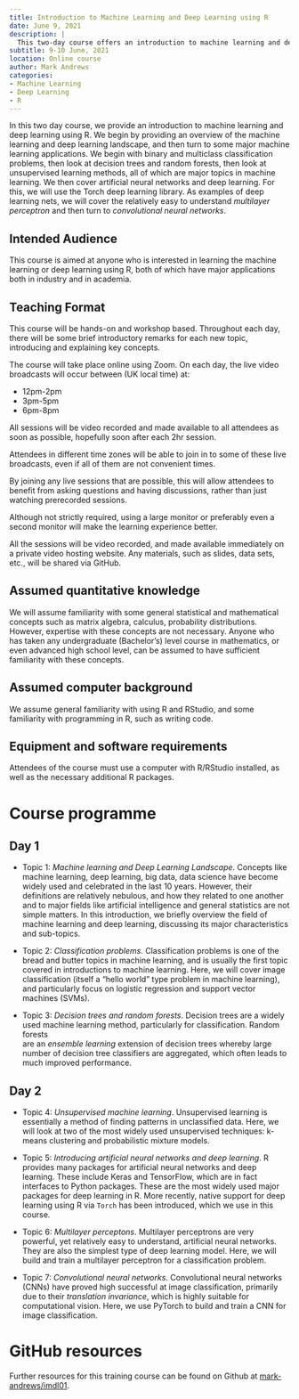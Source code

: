 ```yaml
---
title: Introduction to Machine Learning and Deep Learning using R
date: June 9, 2021
description: |
  This two-day course offers an introduction to machine learning and deep learning using R. It covers key topics such as binary and multiclass classification, decision trees, random forests, unsupervised learning methods, and deep learning using Torch in R. 
subtitle: 9-10 June, 2021
location: Online course
author: Mark Andrews
categories:
- Machine Learning
- Deep Learning
- R
---
```


In this two day course, we provide an introduction to machine learning and deep learning using R.
We begin by providing an overview of the machine learning and deep learning landscape, and then turn to some major machine learning applications.
We begin with binary and multiclass classification problems, then look at decision trees and random forests, then look at unsupervised learning methods, all of which are major topics in machine learning.
We then cover artificial neural networks and deep learning.
For this, we will use the Torch deep learning library.
As examples of deep learning nets, we will cover the relatively easy to understand _multilayer perceptron_ and then turn to _convolutional neural networks_.

## Intended Audience

This course is aimed at anyone who is interested in learning the machine
learning or deep learning using R, both of which have major applications
both in industry and in academia.

## Teaching Format

This course will be hands-on and workshop based. Throughout each day, there will
be some brief introductory remarks for each new topic, introducing and
explaining key concepts.

The course will take place online using Zoom. On each day, the live video
broadcasts will occur between (UK local time) at:

-   12pm-2pm
-   3pm-5pm
-   6pm-8pm

All sessions will be video recorded and made available to all attendees as soon
as possible, hopefully soon after each 2hr session.

Attendees in different time zones will be able to join in to some of these live
broadcasts, even if all of them are not convenient times.

By joining any live sessions that are possible, this will allow attendees to
benefit from asking questions and having discussions, rather than just watching
prerecorded sessions.

Although not strictly required, using a large monitor or preferably even a
second monitor will make the learning experience better.

All the sessions will be video recorded, and made available immediately on a
private video hosting website. Any materials, such as slides, data sets, etc.,
will be shared via GitHub.

## Assumed quantitative knowledge

We will assume familiarity with some general statistical and mathematical
concepts such as matrix algebra, calculus, probability distributions. However,
expertise with these concepts are not necessary. Anyone who has taken any
undergraduate (Bachelor's) level course in mathematics, or even advanced high
school level, can be assumed to have sufficient familiarity with these concepts.

## Assumed computer background

We assume general familiarity with using R and RStudio, and some familiarity with programming in R, such as writing code.

## Equipment and software requirements

Attendees of the course must use a computer with R/RStudio installed, as well as the necessary additional R packages.

# Course programme

## Day 1

-   Topic 1: _Machine learning and Deep Learning Landscape_. Concepts like machine
    learning, deep learning, big data, data science have become widely used and
    celebrated in the last 10 years. However, their definitions are relatively
    nebulous, and how they related to one another and to major fields like
    artificial intelligence and general statistics are not simple matters. In this
    introduction, we briefly overview the field of machine learning and deep
    learning, discussing its major characteristics and sub-topics.

-   Topic 2: _Classification problems_. Classification problems is one of the
    bread and butter topics in machine learning, and is usually the first topic
    covered in introductions to machine learning. Here, we will cover image
    classification (itself a "hello world" type problem in machine learning), and
    particularly focus on logistic regression and support vector machines (SVMs).

-   Topic 3: _Decision trees and random forests_. Decision trees are a widely  
    used machine learning method, particularly for classification. Random forests  
    are an _ensemble learning_ extension of decision trees whereby large number of
    decision tree classifiers are aggregated, which often leads to much improved
    performance.

## Day 2

-   Topic 4: _Unsupervised machine learning_. Unsupervised learning is essentially
    a method of finding patterns in unclassified data. Here, we will look at two of
    the most widely used unsupervised techniques: k-means clustering and
    probabilistic mixture models.

-   Topic 5: _Introducing artificial neural networks and deep learning_. R provides many packages for artificial neural networks and deep learning. These include Keras and TensorFlow, which are in fact interfaces to Python packages. These are the most widely used major packages for deep learning in R. More recently, native support for deep learning using R via `Torch` has been introduced, which we use in this course.

-   Topic 6: _Multilayer perceptons_. Multilayer perceptrons are very powerful,
    yet relatively easy to understand, artificial neural networks. They are also the
    simplest type of deep learning model. Here, we will build and train a
    multilayer perceptron for a classification problem.

-   Topic 7: _Convolutional neural networks_. Convolutional neural networks (CNNs)
    have proved high successful at image classification, primarily due to their
    _translation invariance_, which is highly suitable for computational vision.
    Here, we use PyTorch to build and train a CNN for image classification.

# GitHub resources

Further resources for this training course can be found on Github at [mark-andrews/imdl01](https://github.com/mark-andrews/imdl01).
